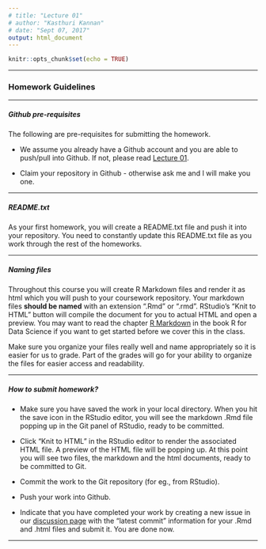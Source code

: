 ```yaml
---
# title: "Lecture 01"
# author: "Kasthuri Kannan"
# date: "Sept 07, 2017"
output: html_document
---
```


```r
knitr::opts_chunk$set(echo = TRUE)
```

---

### Homework Guidelines

---

##### Github pre-requisites 

The following are pre-requisites for submitting the homework.

* We assume you already have a Github account and you are able to push/pull into Github. If not, please read [Lecture 01](https://kannan-kasthuri.github.io/Lecture_Files/Lecture_01.html).

* Claim your repository in Github - otherwise ask me and I will make you one.

---

##### README.txt

As your first homework, you will create a README.txt file and push it into your repository. You need to constantly update this README.txt file as you work through the rest of the homeworks.

---

##### Naming files

Throughout this course you will create R Markdown files and render it as html which you will push to your coursework repository. Your markdown files **should be named** with an extension ".Rmd" or ".rmd". RStudio’s “Knit to HTML” button will compile the document for you to actual HTML and open a preview. 
You may want to read the chapter [R Markdown](http://r4ds.had.co.nz/r-markdown.html) in the book R for Data Science if you want to get started before we cover this in the class.

Make sure you organize your files really well and name appropriately so it is easier for us to grade. Part of the grades will go for your ability to organize the files for easier access and readability. 

---

##### How to submit homework?

* Make sure you have saved the work in your local directory. When you hit the save icon in the RStudio editor, you will see the markdown .Rmd file popping up in the Git panel of RStudio, ready to be committed.

* Click "Knit to HTML" in the RStudio editor to render the associated HTML file. A preview of the HTML file will be popping up. At this point you will see two files, the markdown and the html documents, ready to be committed to Git.

* Commit the work to the Git repository (for eg., from RStudio).

* Push your work into Github.

* Indicate that you have completed your work by creating a new issue in our [discussion page](https://github.com/PDA-NYU-Fall-2017/Discussion/issues) with the "latest commit" information for your .Rmd and .html files and submit it. You are done now.

---
